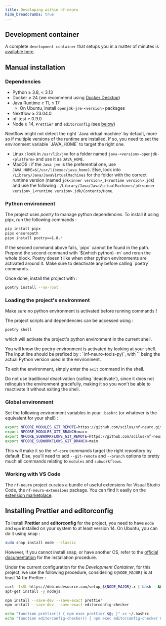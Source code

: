 ```yaml
---
title: Developing within nf-neuro
hide_breadcrumbs: true
---
```



## Development container

A complete `development container` that setups you in a matter of minutes is [available here](nfneuro_devcontainer).

## Manual installation

### Dependencies

- Python &geq; 3.8, < 3.13
- Docker &geq; 24 (we recommend using [Docker Desktop](https://www.docker.com/products/docker-desktop))
- Java Runtime &geq; 11, &leq; 17
  - On Ubuntu, install `openjdk-jre-<version>` packages
- Nextflow &geq; 23.04.0
- nf-test &geq; 0.9.0
- Node &geq; 14, `Prettier` and `editorconfig` (see [below](#installing-prettier-and-editorconfig))

<Callout variant="warning" title="Important">
Nextflow might not detect the right `Java virtual machine` by default, more so if
multiple versions of the runtime are installed. If so, you need to set the environment
variable `JAVA_HOME` to target the right one.

- Linux : look in `/usr/lib/jvm` for
   a folder named `java-<version>-openjdk-<platform>` and use it as `JAVA_HOME`.
- MacOS : if the `Java jvm` is the preferential one, use `JAVA_HOME=$(/usr/libexec/java_home)`.
   Else, look into `/Library/Java/JavaVirtualMachines` for the folder with the correct
   runtime version (named `jdk<inner version>_1<runtime version>.jdk`) and use the
   following : `/Library/Java/JavaVirtualMachines/jdk<inner version>_1<runtime version>.jdk/Contents/Home`.
</Callout>

### Python environment

The project uses _poetry_ to manage python dependencies. To install it using pipx,
run the following commands :

```bash
pip install pipx
pipx ensurepath
pipx install poetry==1.8.*
```

<Callout variant="info" title="Info">
If the second command above fails, `pipx` cannot be found in the path. Prepend the
second command with `$(which python) -m` and rerun the whole block.
</Callout>

<Callout variant="warning" title="Warning">
Poetry doesn't like when other python environments are activated around it. Make
sure to deactivate any before calling `poetry` commands.
</Callout>

Once done, install the project with :

```bash
poetry install --no-root
```

### Loading the project's environment

<Callout variant="warning" title="Important">
Make sure no python environment is activated before running commands !
</Callout>

The project scripts and dependencies can be accessed using :

```bash
poetry shell
```

which will activate the project's python environment in the current shell.

<Callout variant="info" title="Info">
You will know the poetry environment is activated by looking at your shell. The
input line should be prefixed by : `(nf-neuro-tools-py<version>)`, with `<version>`
being the actual Python version used in the environment.
</Callout>

To exit the environment, simply enter the `exit` command in the shell.

<Callout variant="warning" title="Important">
Do not use traditional deactivation (calling `deactivate`), since it does not relinquish
the environment gracefully, making it so you won't be able to reactivate it without
exiting the shell.
</Callout>

### Global environment

Set the following environment variables in your `.bashrc` (or whatever is the equivalent for your shell) :

```bash
export NFCORE_MODULES_GIT_REMOTE=https://github.com/scilus/nf-neuro.git
export NFCORE_MODULES_GIT_BRANCH=main
export NFCORE_SUBWORKFLOWS_GIT_REMOTE=https://github.com/scilus/nf-neuro.git
export NFCORE_SUBWORKFLOWS_GIT_BRANCH=main
```

This will make it so the `nf-core` commands target the right repository by default. Else, you'll need to add `--git-remote` and `--branch` options to pretty much all commands relating to `modules` and `subworkflows`.

### Working with VS Code

The `nf-neuro` project curates a bundle of useful extensions for Visual Studio Code, the `nf-neuro-extensions` package. You can find it easily on the [extension
marketplace](https://marketplace.visualstudio.com/items?itemName=nf-neuro.nf-neuro-extensionpack).

## Installing Prettier and editorconfig

To install **Prettier** and **editorconfig** for the project, you need to have `node` and `npm` installed on your system to at least version 14. On Ubuntu, you can do it using snap :

```bash
sudo snap install node --classic
```

However, if you cannot install snap, or have another OS, refer to the [official documentation](https://nodejs.org/en/download/package-manager/) for the installation procedure.

Under the current configuration for the _Development Container_, for this project, we use the following procedure, considering `${NODE_MAJOR}` is at least 14 for Prettier :

```bash
curl -fsSL https://deb.nodesource.com/setup_${NODE_MAJOR}.x | bash - &&\
apt-get install -y nodejs

npm install --save-dev --save-exact prettier
npm install --save-dev --save-exact editorconfig-checker

echo "function prettier() { npm exec prettier $@; }" >> ~/.bashrc
echo "function editorconfig-checker() { npm exec editorconfig-checker $@; }" >> ~/.bashrc
```
